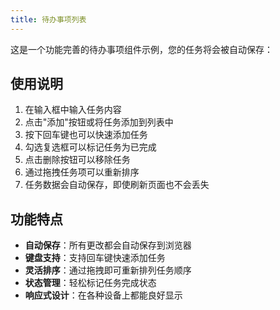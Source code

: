 ```yaml
---
title: 待办事项列表
---
```



这是一个功能完善的待办事项组件示例，您的任务将会被自动保存：

<TodoList />

## 使用说明
1. 在输入框中输入任务内容
2. 点击"添加"按钮或将任务添加到列表中
3. 按下回车键也可以快速添加任务
4. 勾选复选框可以标记任务为已完成
5. 点击删除按钮可以移除任务
6. 通过拖拽任务项可以重新排序
7. 任务数据会自动保存，即使刷新页面也不会丢失

## 功能特点
- **自动保存**：所有更改都会自动保存到浏览器
- **键盘支持**：支持回车键快速添加任务
- **灵活排序**：通过拖拽即可重新排列任务顺序
- **状态管理**：轻松标记任务完成状态
- **响应式设计**：在各种设备上都能良好显示
